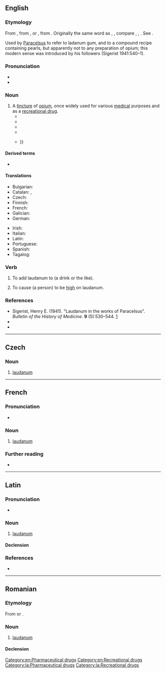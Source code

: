 {{also|Laudanum}}
==English==
{{wikipedia}}

===Etymology===
From {{der|en|NL.|-}}, from {{der|en|la|laudō|t=I praise}}, or {{m|la|ladanum|t=a gum resin}}, from {{der|en|grc|λάδανον}}. Originally the same word as {{m|en|ladanum}}, {{m|en|labdanum}}, compare {{cog|fr|laudanum}}, {{cog|it|laudano}}, {{m|it|ladano}}. See {{m|en|ladanum}}.

Used by [[w:Paracelsus|Paracelsus]] to refer to ladanum gum, and to a compound recipe containing pearls, but apparently not to any preparation of opium; this modern sense was introduced by his followers (Sigerist 1941:540–1).

===Pronunciation===
* {{IPA|en|/ˈlɔːdənəm/|/ˈlɔːdnəm/}}
* {{audio|en|LL-Q1860 (eng)-Vealhurl-laudanum.wav|Audio (Southern England)}}

===Noun===
{{en-noun|-|s}}

# A [[tincture]] of [[opium]], once widely used for various [[medical]] purposes and as a [[recreational drug]].
#* {{RQ:Mary Shelley Frankenstein|chapter=4|passage=Ever since my recovery from the fever I had been in the custom of taking every night a small quantity of '''laudanum'''; for it was by means of this drug only that I was enabled to gain the rest necessary for the preservation of life.}}
#* {{RQ:De Quincey Opium-Eater|pages=129–130|pageref=130|passage=Whatever else was wanting to a wise man's happiness, —of '''laudanum''' I would have given him as much as he wished, and in a golden cup.}}
#* {{RQ:Stowe Uncle Tom's Cabin|chapter=XX|passage=Whipping and abuse are like '''laudanum'''; you have to double the dose as the sensibilities decline.}}
#* {{quote-web|en|url=https://www.newyorker.com/magazine/2016/10/17/the-man-who-invented-the-drug-memoir|title=The Man Who Invented the Drug Memoir|date=2016-10-16|author=Dan Chiasson|work=The New Yorker|passage=At the time, Wilson writes, England was “marinated in opium, which was taken for everything from upset stomachs to sore heads.” It was swallowed in the form of pills or dissolved in alcohol to make '''laudanum''', the tincture preferred by De Quincey.}}
#* {{quote-journal|en|author=Ligaya Mishan|title=Once the Disease of Gluttonous Aristocrats, Gout Is Now Tormenting the Masses|work=The New York Times|date=2020-11-13|url=https://www.nytimes.com/2020/11/13/t-magazine/gout-tormenting-masses.html|issn=0362-4331|passage=In Sydenham’s 1683 treatise on the disease, for the sudden onset of violent symptoms he recommended '''laudanum''' — a tincture of opium and alcohol — to take the edge off the pain; {{...}}}}

====Derived terms====
* {{l|en|Dutchman's laudanum}}

====Translations====
{{trans-top|the tincture of opium once widely used}}
* Bulgarian: {{t|bg|лауданум|m}}
* Catalan: {{t|ca|làudan|m}}, {{t|ca|làudanum|m}}
* Czech: {{t|cs|laudanum|n}}
* Finnish: {{t|fi|laudanumi}}
* French: {{t+|fr|laudanum|m}}
* Galician: {{t+|gl|láudano|m}}
* German: {{t+|de|Laudanum|n}}
{{trans-mid}}
* Irish: {{t|ga|ládanam|m}}
* Italian: {{t+|it|laudano|m}}
* Latin: {{t|la|laudanum}}
* Portuguese: {{t|pt|láudano|m}}
* Spanish: {{t|es|láudano|m}}
* Tagalog: {{t|tl|lawdano}}
{{trans-bottom}}

===Verb===
{{en-verb}}

# {{lb|en|transitive}} To add laudanum to (a drink or the like).
# {{lb|en|rare}} To cause (a person) to be [[high]] on laudanum.

===References===
* Sigerist, Henry E. (1941). "Laudanum in the works of Paracelsus". ''Bulletin of the History of Medicine''. '''9''' (5):530–544. [https://www.samorini.it/doc1/alt_aut/sz/sigerist-laudanum-in-the-work-of-paracelsus.pdf]
* {{R:Webster 1913}}
* {{R:Online Etymology Dictionary}}

[[Category:en:Pharmaceutical drugs]]
[[Category:en:Recreational drugs]]

----

==Czech==

===Noun===
{{cs-noun|g=n}}

# [[#English|laudanum]] {{gloss|tincture of opium}}

----

==French==
{{wikipedia|lang=fr}}

===Pronunciation===
* {{fr-IPA}}

===Noun===
{{fr-noun|m|-|+}}

# [[#English|laudanum]]

===Further reading===
* {{R:TLFi}}

{{C|fr|Pharmaceutical drugs|Recreational drugs}}

----

==Latin==

===Pronunciation===
* {{la-IPA}}

===Noun===
{{la-noun|laudanum<2>}}

# [[#English|laudanum]]

====Declension====
{{la-ndecl|laudanum<2>}}

===References===
* {{R:du Cange}}

[[Category:la:Pharmaceutical drugs]]
[[Category:la:Recreational drugs]]

----

==Romanian==

===Etymology===
From {{bor|ro|fr|laudanum}} or {{bor|ro|la|laudanum}}.

===Noun===
{{ro-noun|n|-}}

# [[#English|laudanum]]

====Declension====
{{ro-noun-n|n=sg}}